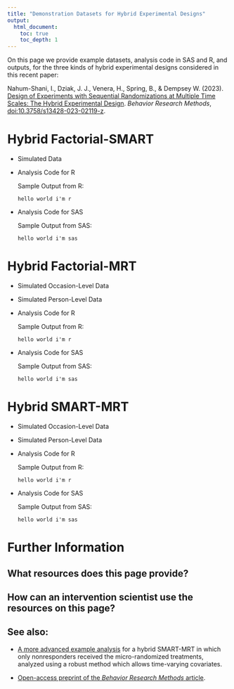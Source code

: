 ---
title: "Demonstration Datasets for Hybrid Experimental Designs"
output:
  html_document:
    toc: true
    toc_depth: 1
---

On this page we provide example datasets, analysis code in SAS and R, and outputs,
for the three kinds of hybrid experimental designs considered in this recent paper:

Nahum-Shani, I., Dziak, J. J., Venera, H., Spring, B., & Dempsey W. (2023). 
[Design of Experiments with Sequential Randomizations at Multiple Time Scales: 
The Hybrid Experimental Design](https://link.springer.com/article/10.3758/s13428-023-02119-z). 
*Behavior Research Methods*, [doi:10.3758/s13428-023-02119-z](https://doi.org/10.3758/s13428-023-02119-z).


# Hybrid Factorial-SMART

- Simulated Data

- Analysis Code for R

  Sample Output from R:
  ```
  hello world i'm r
  ```

- Analysis Code for SAS

  Sample Output from SAS:
 
  ```
  hello world i'm sas
  ```
           
# Hybrid Factorial-MRT

- Simulated Occasion-Level Data

- Simulated Person-Level Data

- Analysis Code for R

  Sample Output from R:
  ```
  hello world i'm r
  ```

- Analysis Code for SAS

  Sample Output from SAS:
  ```
  hello world i'm sas
  ```

# Hybrid SMART-MRT

- Simulated Occasion-Level Data

- Simulated Person-Level Data

- Analysis Code for R

  Sample Output from R:
  ```
  hello world i'm r
  ```

- Analysis Code for SAS

  Sample Output from SAS:
  ```
  hello world i'm sas
  ```

# Further Information

## What resources does this page provide?


## How can an intervention scientist use the resources on this page?

## See also:

- [A more advanced example analysis](https://github.com/d3center-isr/hybrid-experimental-design) for a hybrid SMART-MRT in which only nonresponders received the micro-randomized treatments, analyzed using a robust method which allows time-varying covariates.
 
- [Open-access preprint of the *Behavior Research Methods* article](https://arxiv.org/abs/2302.09046).
